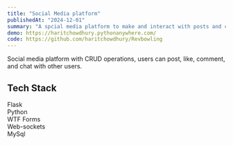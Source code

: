 ```yaml
---
title: "Social Media platform"
publishedAt: "2024-12-01"
summary: "A spcial media platform to make and interact with posts and chat with other users. Using Flask and MySQL"
demo: https://haritchowdhury.pythonanywhere.com/
code: https://github.com/haritchowdhury/Revbowling
---
```


Social media platform with CRUD operations, users can post, like, comment,
and chat with other users.

## Tech Stack

Flask <br/>
Python <br/>
WTF Forms <br/>
Web-sockets <br/>
MySql
